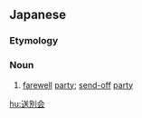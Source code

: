 ==Japanese==
{{ja-kanjitab|そう|べつ|かい|yomi=o}}

===Etymology===
{{suffix|送別|会|t1=farewell|t2=party|lang=ja|sort=そうべつかい}}

===Noun===
{{ja-noun|そうべつかい}}

# [[farewell]] [[party]]; [[send off|send-off]] [[party]]

[[hu:送別会]]